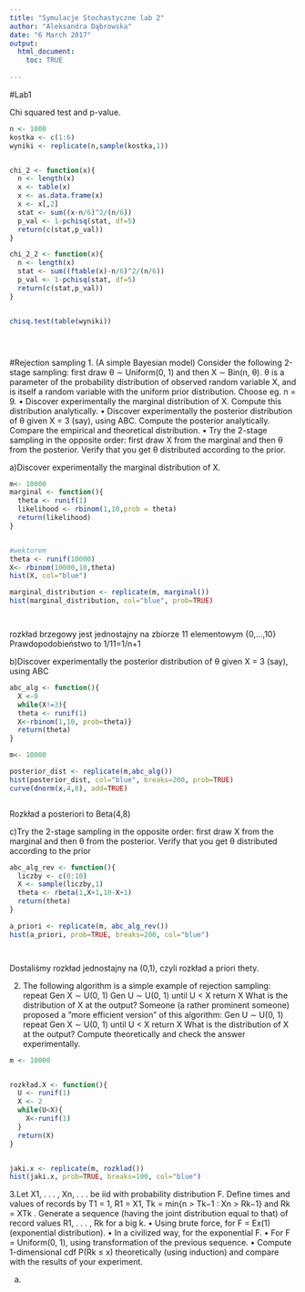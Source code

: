 ```yaml
---
title: "Symulacje Stochastyczne lab 2"
author: "Aleksandra Dąbrowska"
date: "6 March 2017"
output: 
  html_document:
    toc: TRUE
    
---
```




#Lab1

Chi squared test and p-value.

```r

n <- 1000
kostka <- c(1:6)
wyniki <- replicate(n,sample(kostka,1))


chi_2 <- function(x){
  n <- length(x)
  x <- table(x)
  x <- as.data.frame(x)
  x <- x[,2]
  stat <- sum((x-n/6)^2/(n/6))
  p_val <- 1-pchisq(stat, df=5)
  return(c(stat,p_val))
}

chi_2_2 <- function(x){
  n <- length(x)
  stat <- sum((ftable(x)-n/6)^2/(n/6))
  p_val <- 1-pchisq(stat, df=5)
  return(c(stat,p_val))
}


chisq.test(table(wyniki))





```

#Rejection sampling
1.
(A simple Bayesian model) Consider the following 2-stage sampling: first draw θ ∼ Uniform(0, 1) and then X ∼ Bin(n, θ). θ is a parameter of the probability distribution of observed random variable X, and is itself a random variable with the uniform prior distribution. Choose eg. n = 9. • Discover experimentally the marginal distribution of X. Compute this distribution analytically. • Discover experimentally the posterior distribution of θ given X = 3 (say), using ABC. Compute the posterior analytically. Compare the empirical and theoretical distribution. • Try the 2-stage sampling in the opposite order: first draw X from the marginal and then θ from the posterior. Verify that you get θ distributed according to the prior.

a)Discover experimentally the marginal distribution of X.
```r


m<- 10000
marginal <- function(){
  theta <- runif(1)
  likelihood <- rbinom(1,10,prob = theta)
  return(likelihood)
}


#wektorem
theta <- runif(10000)
X<- rbinom(10000,10,theta)
hist(X, col="blue")

marginal_distribution <- replicate(m, marginal())
hist(marginal_distribution, col="blue", prob=TRUE)




```


rozkład brzegowy jest jednostajny na zbiorze 11 elementowym {0,...,10}
Prawdopodobieństwo to 1/11=1/n+1


b)Discover experimentally the posterior distribution of θ given X = 3 (say), using ABC
```r

abc_alg <- function(){
  X <-0
  while(X!=3){
  theta <- runif(1)
  X<-rbinom(1,10, prob=theta)}
  return(theta)
}

m<- 10000

posterior_dist <- replicate(m,abc_alg())
hist(posterior_dist, col="blue", breaks=200, prob=TRUE)
curve(dnorm(x,4,8), add=TRUE)



```
Rozkład a posteriori to Beta(4,8)


c)Try the 2-stage sampling in the opposite order: first draw X from the marginal and then θ from the posterior. Verify that you get θ distributed according to the prior
```r

abc_alg_rev <- function(){
  liczby <- c(0:10)
  X <- sample(liczby,1)
  theta <- rbeta(1,X+1,10-X+1)
  return(theta)
}

a_priori <- replicate(m, abc_alg_rev())
hist(a_priori, prob=TRUE, breaks=200, col="blue")




```

Dostaliśmy rozkład jednostajny na (0,1), czyli rozkład a priori thety.

2.
The following algorithm is a simple example of rejection sampling:
repeat
Gen X ∼ U(0, 1)
Gen U ∼ U(0, 1)
until U < X
return X
What is the distribution of X at the output?
Someone (a rather prominent someone) proposed a ”more efficient version” of this algorithm:
Gen U ∼ U(0, 1)
repeat
Gen X ∼ U(0, 1)
until U < X
return X
What is the distribution of X at the output? Compute theoretically and check the answer
experimentally.

```r
m <- 10000


rozkład.X <- function(){
  U <- runif(1)
  X <- 2
  while(U<X){
    X<-runif(1)
  }
  return(X)
}


jaki.x <- replicate(m, rozklad())
hist(jaki.x, prob=TRUE, breaks=100, col="blue")


```

3.Let X1, . . . , Xn, . . . be iid with probability distribution F. Define times and values of records by T1 = 1, R1 = X1, Tk = min{n > Tk−1 : Xn > Rk−1} and Rk = XTk
. Generate a sequence (having the joint distribution equal to that) of record values R1, . . . , Rk for a big k.
• Using brute force, for F = Ex(1) (exponential distribution).
• In a civilized way, for the exponential F.
• For F = Uniform(0, 1), using transformation of the previous sequence.
• Compute 1-dimensional cdf P(Rk ≤ x) theoretically (using induction) and compare with the results of your experiment.


a)
```r




```